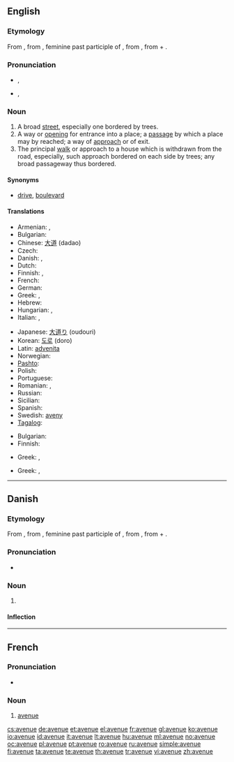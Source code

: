 ==English==

===Etymology===
From {{etyl|fr}} {{term|avenue|lang=fr}}, from {{etyl|fro}} {{term|avenue|lang=fro}}, feminine past participle of {{term|avenir||approach|lang=fro}}, from {{etyl|la}} {{term|advenire||come to|lang=la}}, from {{term|ad||to|lang=la}} + {{term|venire||come|lang=la}}.

===Pronunciation===
* {{a|UK}} {{IPA|/ˈæv.əˌnju/|/ˈævˌɪ.nju/|/ˈævən.ju/}}, {{SAMPA|/"{v.@%nju/|/"{v5I.nju/|/"{v@n.ju/}}
*: {{audio|en-gb-avenue.ogg|Audio (RP)}}
* {{a|US}} {{IPA|/ˈævəˌn(j)u/}}, {{SAMPA|/"{v@%n(j)u/}}
*: {{audio|en-us-avenue.ogg|Audio (US)}}

===Noun===
{{en-noun}}

# A broad [[street]], especially one bordered by trees.
# A way or [[opening]] for entrance into a place; a [[passage]] by which a place may by reached; a way of [[approach]] or of exit.
# The principal [[walk]] or approach to a house which is withdrawn from the road, especially, such approach bordered on each side by trees; any broad passageway thus bordered.

====Synonyms====
* {{sense|broad street}} [[drive]], [[boulevard]]

====Translations====
{{trans-top|broad street}}
* Armenian: {{t-|hy|պողոտա|tr=poġota}},  {{qualifier|colloquial}} {{t-|hy|պրոսպեկտ|tr=prospekt}}
* Bulgarian: {{t+|bg|авеню|n|tr=avenyú}}
* Chinese: [[大道]] (dadao)
* Czech: {{t+|cs|třída|f}}
* Danish: {{t+|da|allé|c}},  {{t-|da|avenue|c}}
* Dutch: {{t+|nl|weg}}
* Finnish: {{t-|fi|valtakatu}},  {{t+|fi|puistokatu}}
* French: {{t+|fr|avenue}}
* German: {{t+|de|Allee}}
* Greek: {{t+|el|λεωφόρος|tr=leofóros}},  {{t-|el|αστική οδική αρτηρία|tr=astikí oðikí artiría}}
* Hebrew: {{t-|he|שׂדרה|tr=sdera}}
* Hungarian: {{t+|hu|út}},  {{t+|hu|sugárút}}
* Italian: {{t+|it|viale}}, {{t+|it|corso}}
{{trans-mid}}
* Japanese: [[大道り]] (oudouri)
* Korean: [[도로]] (doro)
* Latin: [[advenita]]
* Norwegian: {{t+|no|allé|m}}
* [[Pashto]]: {{t+|ps|واټ|m|tr=wātt|sc=ps-Arab|xs=Pashto}}
* Polish: {{t+|pl|aleja}}
* Portuguese: {{t+|pt|avenida}}
* Romanian: {{t-|ro|cale|f}},  {{t+|ro|avenue|f}}
* Russian: {{t+|ru|авеню|f|tr=avenue}} {{t+|ru|проспект|m|tr=prospekt}}
* Sicilian: {{t+|scn|dromu|m|xs=Sicilian}}
* Spanish: {{t+|es|avenida}}
* Swedish: [[aveny]]
* [[Tagalog]]: {{t|tl|abenida }}
{{trans-bottom}}
{{trans-top|way or opening; a passage}}
* Bulgarian: {{t|bg|алея}}
* Finnish: {{t+|fi|reitti}}
{{trans-mid}}
* Greek: {{t+|el|οδός|f|tr=oðós}},  {{t+|el|δρόμος|m|tr=ðrómos}}
{{trans-bottom}}

{{trans-top|principal approach to a house withdrawn from the road}}
* Greek: {{t+|el|οδός|f|tr=oðós}},  {{t+|el|δρόμος|m|tr=ðrómos}}
{{trans-mid}}
{{trans-bottom}}

----

==Danish==

===Etymology===
From {{etyl|fr|da}} {{term|avenue|lang=fr}}, from {{etyl|fro|da}} {{term|avenue|lang=fro}}, feminine past participle of {{term|avenir||approach|lang=fro}}, from {{etyl|la|da}} {{term|advenire||come to|lang=la}}, from {{term|ad||to|lang=la}} + {{term|venire||come|lang=la}}.

===Pronunciation===
* {{IPA|/avəny/|[ævəˈny]|lang=da}}

===Noun===
{{da-noun|n|r}}

# {{l|en|avenue}}

====Inflection====
{{da-noun-infl|n|r}}

----

==French==

===Pronunciation===
* {{audio|Fr-avenue.ogg|Audio}}

===Noun===
{{fr-noun|f}}

# [[avenue#English|avenue]]

[[cs:avenue]]
[[de:avenue]]
[[et:avenue]]
[[el:avenue]]
[[fr:avenue]]
[[gl:avenue]]
[[ko:avenue]]
[[io:avenue]]
[[id:avenue]]
[[it:avenue]]
[[lt:avenue]]
[[hu:avenue]]
[[ml:avenue]]
[[no:avenue]]
[[oc:avenue]]
[[pl:avenue]]
[[pt:avenue]]
[[ro:avenue]]
[[ru:avenue]]
[[simple:avenue]]
[[fi:avenue]]
[[ta:avenue]]
[[te:avenue]]
[[th:avenue]]
[[tr:avenue]]
[[vi:avenue]]
[[zh:avenue]]